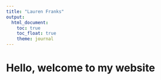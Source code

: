 ```yaml
---
title: "Lauren Franks"
output: 
  html_document:
    toc: true
    toc_float: true
    theme: journal
---
```


# Hello, welcome to my website

